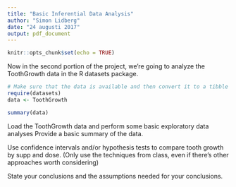 ```yaml
---
title: "Basic Inferential Data Analysis"
author: "Simon Lidberg"
date: "24 augusti 2017"
output: pdf_document
---
```


```r
knitr::opts_chunk$set(echo = TRUE)
```

Now in the second portion of the project, we're going to analyze the ToothGrowth data in the R datasets package.

```r
# Make sure that the data is available and then convert it to a tibble for easier handling.
require(datasets)
data <- ToothGrowth

summary(data)
```


Load the ToothGrowth data and perform some basic exploratory data analyses
Provide a basic summary of the data.

Use confidence intervals and/or hypothesis tests to compare tooth growth by supp and dose. (Only use the techniques from class, even if there's other approaches worth considering)

State your conclusions and the assumptions needed for your conclusions.
